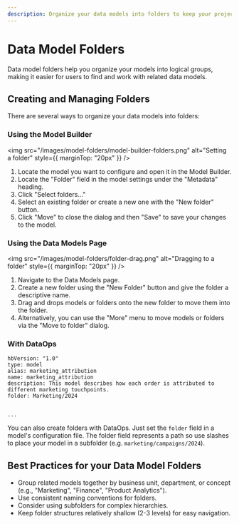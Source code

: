 ```yaml
---
description: Organize your data models into folders to keep your project tidy and make it easier for users to find relevant models.
---
```


# Data Model Folders

Data model folders help you organize your models into logical groups, making it easier for users to find and work with related data models.

## Creating and Managing Folders

There are several ways to organize your data models into folders:

### Using the Model Builder

<img
  src="/images/model-folders/model-builder-folders.png"
  alt="Setting a folder"
  style={{ marginTop: "20px" }}
/>

1. Locate the model you want to configure and open it in the Model Builder.
2. Locate the "Folder" field in the model settings under the "Metadata" heading.
3. Click "Select folders..."
4. Select an existing folder or create a new one with the "New folder" button.
5. Click "Move" to close the dialog and then "Save" to save your changes to the model.

### Using the Data Models Page

<img
  src="/images/model-folders/folder-drag.png"
  alt="Dragging to a folder"
  style={{ marginTop: "20px" }}
/>

1. Navigate to the Data Models page.
2. Create a new folder using the "New Folder" button and give the folder a descriptive name.
3. Drag and drops models or folders onto the new folder to move them into the folder.
4. Alternatively, you can use the "More" menu to move models or folders via the "Move to folder" dialog.

### With DataOps

```
hbVersion: "1.0"
type: model
alias: marketing_attribution
name: marketing_attribution
description: This model describes how each order is attributed to different marketing touchpoints.
folder: Marketing/2024


...
```

You can also create folders with DataOps. Just set the `folder` field in a model's configuration file.
The folder field represents a path so use slashes to place your model in a subfolder (e.g. `marketing/campaigns/2024`).

## Best Practices for your Data Model Folders

- Group related models together by business unit, department, or concept (e.g., "Marketing", "Finance", "Product Analytics").
- Use consistent naming conventions for folders.
- Consider using subfolders for complex hierarchies.
- Keep folder structures relatively shallow (2-3 levels) for easy navigation.
